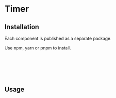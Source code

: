 # Timer



<Meta title="Base/Timer/Introduction" />
<Canvas of={TimerStories.Default} />

## Installation

Each component is published as a separate package.

Use npm, yarn or pnpm to install.

```sh
$ npm install @kitsuyui/react-timer
```

```sh
$ yarn add @kitsuyui/react-timer
```

```sh
$ pnpm add @kitsuyui/react-timer
```

## Usage
